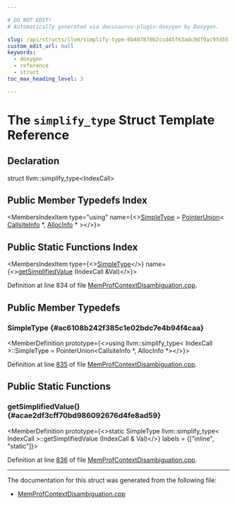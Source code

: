 ```yaml
---

# DO NOT EDIT!
# Automatically generated via docusaurus-plugin-doxygen by Doxygen.

slug: /api/structs/llvm/simplify-type-6b407870b2ccd45f63adc0df9ac9fd55
custom_edit_url: null
keywords:
  - doxygen
  - reference
  - struct
toc_max_heading_level: 3

---
```





# The `simplify_type` Struct Template Reference

<DoxygenPage pluginConfig={pluginConfig}>



## Declaration

<CodeBlock>struct llvm::simplify_type&lt;IndexCall&gt;</CodeBlock>

## Public Member Typedefs Index

<MembersIndex>

<MembersIndexItem
  type="using"
  name={<><a href="#ac6108b242f385c1e02bdc7e4b94f4caa">SimpleType</a> = <a href="/docs/api/classes/llvm/pointerunion">PointerUnion</a>&lt; <a href="/docs/api/structs/llvm/callsiteinfo">CallsiteInfo</a> &#42;, <a href="/docs/api/structs/llvm/allocinfo">AllocInfo</a> &#42; &gt;</>}>
</MembersIndexItem>

</MembersIndex>

## Public Static Functions Index

<MembersIndex>

<MembersIndexItem
  type={<><a href="#ac6108b242f385c1e02bdc7e4b94f4caa">SimpleType</a></>}
  name={<><a href="#acae2df3cff70bd986092676d4fe8ad59">getSimplifiedValue</a> (IndexCall &amp;Val)</>}>
</MembersIndexItem>

</MembersIndex>


Definition at line 834 of file <a href="/docs/api/files/lib/lib/transforms/lib/transforms/ipo/memprofcontextdisambiguation-cpp">MemProfContextDisambiguation.cpp</a>.

<SectionDefinition>

## Public Member Typedefs

### SimpleType {#ac6108b242f385c1e02bdc7e4b94f4caa}

<MemberDefinition
  prototype={<>using llvm::simplify&#95;type&lt; IndexCall &gt;::SimpleType =  PointerUnion&lt;CallsiteInfo &#42;, AllocInfo &#42;&gt;</>}>

Definition at line <a href="/docs/api/files/lib/lib/transforms/lib/transforms/ipo/memprofcontextdisambiguation-cpp/#l00835">835</a> of file <a href="/docs/api/files/lib/lib/transforms/lib/transforms/ipo/memprofcontextdisambiguation-cpp">MemProfContextDisambiguation.cpp</a>.
</MemberDefinition>

</SectionDefinition>

<SectionDefinition>

## Public Static Functions

### getSimplifiedValue() {#acae2df3cff70bd986092676d4fe8ad59}

<MemberDefinition
  prototype={<>static SimpleType llvm::simplify&#95;type&lt; IndexCall &gt;::getSimplifiedValue (IndexCall &amp; Val)</>}
  labels = {["inline", "static"]}>

Definition at line <a href="/docs/api/files/lib/lib/transforms/lib/transforms/ipo/memprofcontextdisambiguation-cpp/#l00836">836</a> of file <a href="/docs/api/files/lib/lib/transforms/lib/transforms/ipo/memprofcontextdisambiguation-cpp">MemProfContextDisambiguation.cpp</a>.
</MemberDefinition>

</SectionDefinition>

<hr/>

The documentation for this struct was generated from the following file:

<ul>
<li><a href="/docs/api/files/lib/lib/transforms/lib/transforms/ipo/memprofcontextdisambiguation-cpp">MemProfContextDisambiguation.cpp</a></li>
</ul>

</DoxygenPage>
